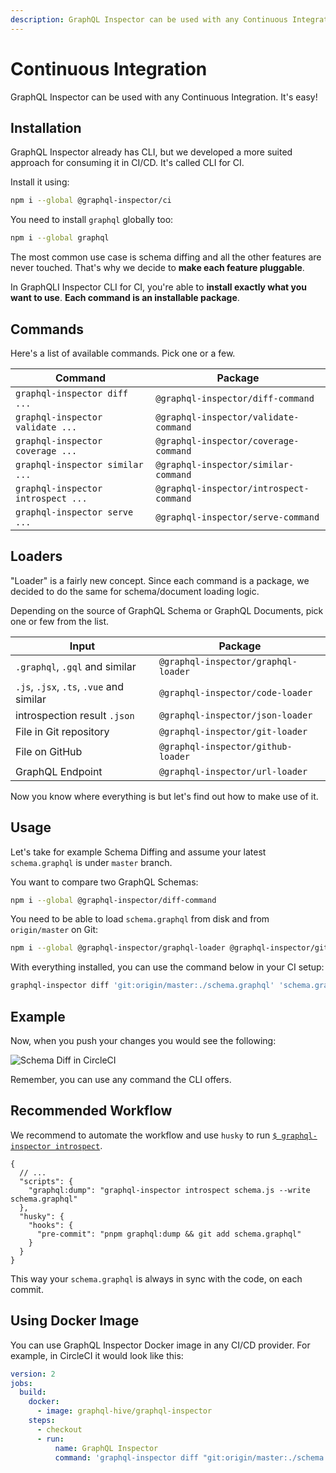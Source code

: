 ```yaml
---
description: GraphQL Inspector can be used with any Continuous Integration. It's easy!
---
```



# Continuous Integration

GraphQL Inspector can be used with any Continuous Integration. It's easy!

## Installation

GraphQL Inspector already has CLI, but we developed a more suited approach for consuming it in
CI/CD. It's called CLI for CI.

Install it using:

```sh npm2yarn
npm i --global @graphql-inspector/ci
```

You need to install `graphql` globally too:

```sh npm2yarn
npm i --global graphql
```

The most common use case is schema diffing and all the other features are never touched. That's why
we decide to **make each feature pluggable**.

In GraphQLI Inspector CLI for CI, you're able to **install exactly what you want to use**. **Each
command is an installable package**.

## Commands

Here's a list of available commands. Pick one or a few.

| Command                            | Package                                 |
| ---------------------------------- | --------------------------------------- |
| `graphql-inspector diff ...`       | `@graphql-inspector/diff-command`       |
| `graphql-inspector validate ...`   | `@graphql-inspector/validate-command`   |
| `graphql-inspector coverage ...`   | `@graphql-inspector/coverage-command`   |
| `graphql-inspector similar ...`    | `@graphql-inspector/similar-command`    |
| `graphql-inspector introspect ...` | `@graphql-inspector/introspect-command` |
| `graphql-inspector serve ...`      | `@graphql-inspector/serve-command`      |

## Loaders

"Loader" is a fairly new concept. Since each command is a package, we decided to do the same for
schema/document loading logic.

Depending on the source of GraphQL Schema or GraphQL Documents, pick one or few from the list.

| Input                                    | Package                             |
| ---------------------------------------- | ----------------------------------- |
| `.graphql`, `.gql` and similar           | `@graphql-inspector/graphql-loader` |
| `.js`, `.jsx`, `.ts`, `.vue` and similar | `@graphql-inspector/code-loader`    |
| introspection result `.json`             | `@graphql-inspector/json-loader`    |
| File in Git repository                   | `@graphql-inspector/git-loader`     |
| File on GitHub                           | `@graphql-inspector/github-loader`  |
| GraphQL Endpoint                         | `@graphql-inspector/url-loader`     |

Now you know where everything is but let's find out how to make use of it.

## Usage

Let's take for example Schema Diffing and assume your latest `schema.graphql` is under `master`
branch.

You want to compare two GraphQL Schemas:

```sh npm2yarn
npm i --global @graphql-inspector/diff-command
```

You need to be able to load `schema.graphql` from disk and from `origin/master` on Git:

```sh npm2yarn
npm i --global @graphql-inspector/graphql-loader @graphql-inspector/git-loader
```

With everything installed, you can use the command below in your CI setup:

```sh
graphql-inspector diff 'git:origin/master:./schema.graphql' 'schema.graphql'
```

## Example

Now, when you push your changes you would see the following:

![Schema Diff in CircleCI](/assets/img/ci/diff.jpg)

<Callout>Remember, you can use any command the CLI offers.</Callout>

## Recommended Workflow

We recommend to automate the workflow and use `husky` to run
[`$ graphql-inspector introspect`](../essentials/introspect).

```jsonc
{
  // ...
  "scripts": {
    "graphql:dump": "graphql-inspector introspect schema.js --write schema.graphql"
  },
  "husky": {
    "hooks": {
      "pre-commit": "pnpm graphql:dump && git add schema.graphql"
    }
  }
}
```

This way your `schema.graphql` is always in sync with the code, on each commit.

## Using Docker Image

You can use GraphQL Inspector Docker image in any CI/CD provider. For example, in CircleCI it would
look like this:

```yaml filename=".circleci/config.yml"
version: 2
jobs:
  build:
    docker:
      - image: graphql-hive/graphql-inspector
    steps:
      - checkout
      - run:
          name: GraphQL Inspector
          command: 'graphql-inspector diff "git:origin/master:./schema.graphql" "schema.graphql"'
```
